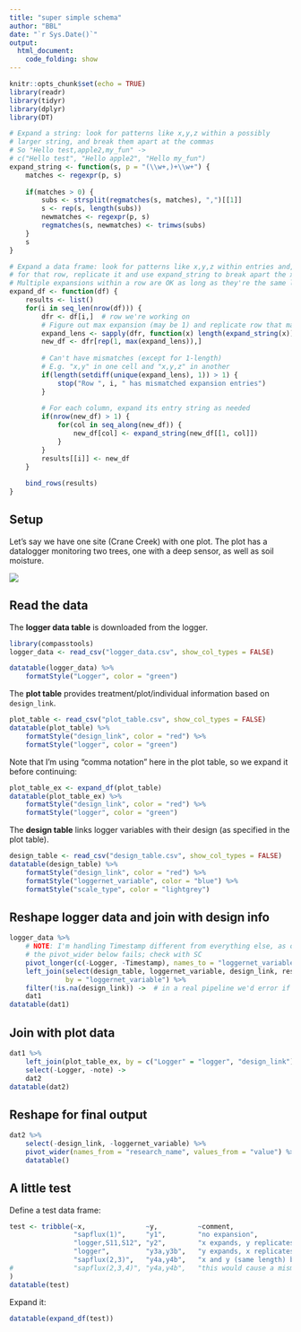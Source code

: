 ```yaml
---
title: "super simple schema"
author: "BBL"
date: "`r Sys.Date()`"
output: 
  html_document:
    code_folding: show
---
```


```r
knitr::opts_chunk$set(echo = TRUE)
library(readr)
library(tidyr)
library(dplyr)
library(DT)
```


```r

# Expand a string: look for patterns like x,y,z within a possibly
# larger string, and break them apart at the commas
# So "Hello test,apple2,my_fun" -> 
# c("Hello test", "Hello apple2", "Hello my_fun")
expand_string <- function(s, p = "(\\w+,)+\\w+") {
    matches <- regexpr(p, s)
    
    if(matches > 0) {
        subs <- strsplit(regmatches(s, matches), ",")[[1]]
        s <- rep(s, length(subs))
        newmatches <- regexpr(p, s)
        regmatches(s, newmatches) <- trimws(subs)
    }
    s
}

# Expand a data frame: look for patterns like x,y,z within entries and,
# for that row, replicate it and use expand_string to break apart the x,y,z
# Multiple expansions within a row are OK as long as they're the same length
expand_df <- function(df) {
    results <- list()
    for(i in seq_len(nrow(df))) {
        dfr <- df[i,]  # row we're working on
        # Figure out max expansion (may be 1) and replicate row that many times
        expand_lens <- sapply(dfr, function(x) length(expand_string(x)))
        new_df <- dfr[rep(1, max(expand_lens)),]
        
        # Can't have mismatches (except for 1-length)
        # E.g. "x,y" in one cell and "x,y,z" in another
        if(length(setdiff(unique(expand_lens), 1)) > 1) {
            stop("Row ", i, " has mismatched expansion entries")
        } 
        
        # For each column, expand its entry string as needed 
        if(nrow(new_df) > 1) {
            for(col in seq_along(new_df)) {
                new_df[col] <- expand_string(new_df[[1, col]])
            }    
        }
        results[[i]] <- new_df
    }
    
    bind_rows(results)
}
```

## Setup

Let's say we have one site (Crane Creek) with one plot.
The plot has a datalogger monitoring two trees, one with a deep sensor, as well
as soil moisture.

![](cc_plot.png)


## Read the data

The **logger data table** is downloaded from the logger. 

```r
library(compasstools)
logger_data <- read_csv("logger_data.csv", show_col_types = FALSE)

datatable(logger_data) %>%
    formatStyle("Logger", color = "green")
```

The **plot table** provides treatment/plot/individual information based on `design_link`.

```r
plot_table <- read_csv("plot_table.csv", show_col_types = FALSE)
datatable(plot_table) %>% 
    formatStyle("design_link", color = "red") %>% 
    formatStyle("logger", color = "green")
```

Note that I'm using "comma notation" here in the plot table, so we expand it
before continuing:

```r
plot_table_ex <- expand_df(plot_table)
datatable(plot_table_ex) %>% 
    formatStyle("design_link", color = "red") %>% 
    formatStyle("logger", color = "green")
```

The **design table** links logger variables with their design (as specified in the plot table).

```r
design_table <- read_csv("design_table.csv", show_col_types = FALSE)
datatable(design_table) %>%
    formatStyle("design_link", color = "red") %>%
    formatStyle("loggernet_variable", color = "blue") %>% 
    formatStyle("scale_type", color = "lightgrey")
```


## Reshape logger data and join with design info

```r
logger_data %>% 
    # NOTE: I'm handling Timestamp different from everything else, as otherwise
    # the pivot_wider below fails; check with SC
    pivot_longer(c(-Logger, -Timestamp), names_to = "loggernet_variable") %>%
    left_join(select(design_table, loggernet_variable, design_link, research_name),
              by = "loggernet_variable") %>% 
    filter(!is.na(design_link)) ->  # in a real pipeline we'd error if not found
    dat1
datatable(dat1)
```

## Join with plot data

```r
dat1 %>% 
    left_join(plot_table_ex, by = c("Logger" = "logger", "design_link")) %>% 
    select(-Logger, -note) ->
    dat2
datatable(dat2)
```

## Reshape for final output

```r
dat2 %>% 
    select(-design_link, -loggernet_variable) %>% 
    pivot_wider(names_from = "research_name", values_from = "value") %>% 
    datatable()
```

## A little test

Define a test data frame:

```r
test <- tribble(~x,               ~y,          ~comment,
                "sapflux(1)",     "y1",        "no expansion",
                "logger,S11,S12", "y2",        "x expands, y replicates",
                "logger",         "y3a,y3b",   "y expands, x replicates",
                "sapflux(2,3)",   "y4a,y4b",   "x and y (same length) both expand"
#               "sapflux(2,3,4)", "y4a,y4b",   "this would cause a mismatch error"
)
datatable(test)
```

Expand it:

```r
datatable(expand_df(test))
```
